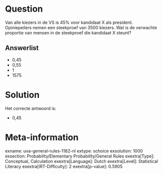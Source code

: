 Question
========

Van alle kiezers in de VS is 45% voor kandidaat X als president.
Opiniepeilers nemen een steekproef van 3500 kiezers. Wat is de verwachte
proportie van mensen in de steekproef die kandidaat X steunt?

Answerlist
----------

* 0,45
* 0,55
* 1
* 1575

Solution
========

Het correcte antwoord is: 

* 0,45

Meta-information
================
exname: uva-general-rules-1182-nl
extype: schoice
exsolution: 1000
exsection: Probability/Elementary Probability/General Rules 
exextra[Type]: Conceptual, Calculation
exextra[Language]: Dutch
exextra[Level]: Statistical Literacy
exextra[IRT-Difficulty]: 2
exextra[p-value]: 0.5905
